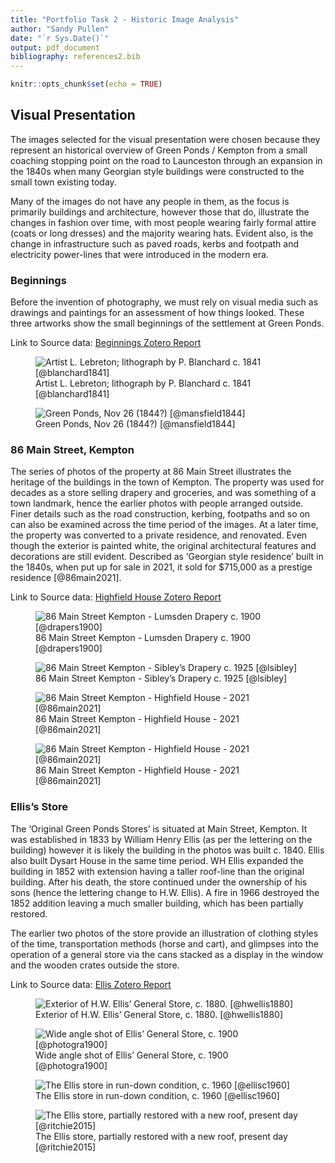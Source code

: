 ```yaml
---
title: "Portfolio Task 2 - Historic Image Analysis"
author: "Sandy Pullen"
date: "`r Sys.Date()`"
output: pdf_document
bibliography: references2.bib
---
```


```r
knitr::opts_chunk$set(echo = TRUE)
```

## Visual Presentation

The images selected for the visual presentation were chosen because they represent an historical overview of Green Ponds / Kempton from a small coaching stopping point on the road to Launceston through an expansion in the 1840s when many Georgian style buildings were constructed to the small town existing today.

Many of the images do not have any people in them, as the focus is primarily buildings and architecture, however those that do, illustrate the changes in fashion over time, with most people wearing fairly formal attire (coats or long dresses) and the majority wearing hats. Evident also, is the change in infrastructure such as paved roads, kerbs and footpath and electricity power-lines that were introduced in the modern era.


### Beginnings

Before the invention of photography, we must rely on visual media such as drawings and paintings for an assessment of how things looked. These three artworks show the small beginnings of the settlement at Green Ponds.

Link to Source data: [Beginnings Zotero Report](/data/zotero-report-beginnings.pdf)


![Artist L. Lebreton; lithograph by P. Blanchard c. 1841 [@blanchard1841]](images/nla.obj-136478027-1.jpg)

![Green Ponds, Nov 26 (1844?) [@mansfield1844]](images/AUTAS001125645101.jpg)



### 86 Main Street, Kempton

The series of photos of the property at 86 Main Street illustrates the heritage of the buildings in the town of Kempton. The property was used for decades as a store selling drapery and groceries, and was something of a town landmark, hence the earlier photos with people arranged outside. Finer details such as the road construction, kerbing, footpaths and so on can also be examined across the time period of the images. At a later time, the property was converted to a private residence, and renovated. Even though the exterior is painted white, the original architectural features and decorations are still evident. Described as 'Georgian style residence' built in the 1840s, when put up for sale in 2021, it sold for \$715,000 as a prestige residence [@86main2021].

Link to Source data: [Highfield House Zotero Report](/data/zotero-report-highfield-house.pdf)

![86 Main Street Kempton - Lumsden Drapery c. 1900 [@drapers1900]](images/PH30-1-7740.jpg)

![86 Main Street Kempton - Sibley's Drapery c. 1925 [@lsibley]](images/PH30-1-9154.jpg)

![86 Main Street Kempton - Highfield House - 2021 [@86main2021]](images/Highfield-House.jpg)

![86 Main Street Kempton - Highfield House - 2021 [@86main2021]](images/Highfield-House-aerial.jpg)




### Ellis's Store

The 'Original Green Ponds Stores' is situated at Main Street, Kempton. It was established in 1833 by William Henry Ellis (as per the lettering on the building) however it is likely the building in the photos was built c. 1840. Ellis also built Dysart House in the same time period. WH Ellis expanded the building in 1852 with extension having a taller roof-line than the original building. After his death, the store continued under the ownership of his sons (hence the lettering change to H.W. Ellis). A fire in 1966 destroyed the 1852 addition leaving a much smaller building, which has been partially restored.

The earlier two photos of the store provide an illustration of clothing styles of the time, transportation methods (horse and cart), and glimpses into the operation of a general store via the cans stacked as a display in the window and the wooden crates outside the store.

Link to Source data: [Ellis Zotero Report](/data/zotero-report-ellis.pdf)

![Exterior of H.W. Ellis' General Store, c. 1880. [@hwellis1880]](images/PH30-1-9149.jpg)

![Wide angle shot of Ellis' General Store, c. 1900 [@photogra1900]](images/PH30-1-7742.jpg)

![The Ellis store in run-down condition, c. 1960 [@ellisc1960]](images/PH30-1-301.jpg)

![The Ellis store, partially restored with a new roof, present day [@ritchie2015]](images/DSC04434.JPG)


